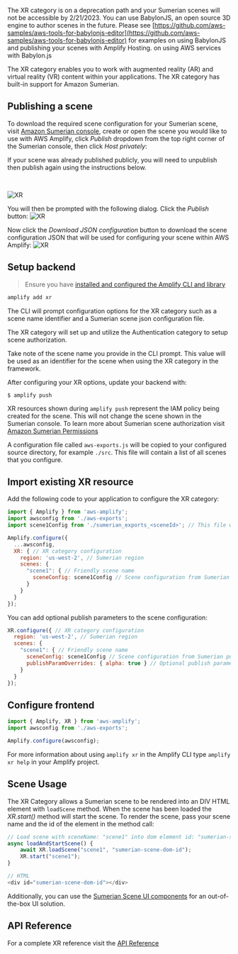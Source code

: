 <Callout warning>

The XR category is on a deprecation path and your Sumerian scenes will not be accessible by 2/21/2023. You can use BabylonJS, an open source 3D engine to author scenes in the future. Please see [https://github.com/aws-samples/aws-tools-for-babylonjs-editor](https://github.com/aws-samples/aws-tools-for-babylonjs-editor) for examples on using BabylonJS and publishing your scenes with Amplify Hosting.
on using AWS services with Babylon.js

</Callout>

The XR category enables you to work with augmented reality (AR) and virtual reality (VR) content within your applications. The XR category has built-in support for Amazon Sumerian.

## Publishing a scene
To download the required scene configuration for your Sumerian scene, visit [Amazon Sumerian console](https://console.aws.amazon.com/sumerianv2/home), create or open the scene you would like to use with AWS Amplify, click *Publish* dropdown from the top right corner of the Sumerian console, then click *Host privately*:

<Callout>

If your scene was already published publicly, you will need to unpublish then publish again using the instructions below.

</Callout>

<br />

![XR](/images/xr/sumerian_host_privately_button.png)
 
You will then be prompted with the following dialog. Click the *Publish* button:
![XR](/images/xr/sumerian_publish_button.png)

Now click the *Download JSON configuration* button to download the scene configuration JSON that will be used for configuring your scene within AWS Amplify:
![XR](/images/xr/amplify_published_dialog.png)

## Setup backend

> Ensure you have [installed and configured the Amplify CLI and library](/start)

```bash
amplify add xr
```
The CLI will prompt configuration options for the XR category such as a scene name identifier and a Sumerian scene json configuration file.

The XR category will set up and utilize the Authentication category to setup scene authorization.

Take note of the scene name you provide in the CLI prompt. This value will be used as an identifier for the scene when using the XR category in the framework.

After configuring your XR options, update your backend with:
```
$ amplify push
```
XR resources shown during `amplify push` represent the IAM policy being created for the scene. This will not change the scene shown in the Sumerian console. To learn more about Sumerian scene authorization visit [Amazon Sumerian Permissions](https://docs.aws.amazon.com/sumerian/latest/userguide/sumerian-permissions.html)

A configuration file called `aws-exports.js` will be copied to your configured source directory, for example `./src`. This file will contain a list of all scenes that you configure.

## Import existing XR resource

Add the following code to your application to configure the XR category:
```javascript
import { Amplify } from 'aws-amplify';
import awsconfig from './aws-exports';
import scene1Config from './sumerian_exports_<sceneId>'; // This file will be generated by the Sumerian AWS Console 

Amplify.configure({
  ...awsconfig,
  XR: { // XR category configuration
    region: 'us-west-2', // Sumerian region
    scenes: { 
      "scene1": { // Friendly scene name
        sceneConfig: scene1Config // Scene configuration from Sumerian publish
      }
    }
  }
});
```

You can add optional publish parameters to the scene configuration:
```javascript
XR.configure({ // XR category configuration
  region: 'us-west-2', // Sumerian region
  scenes: { 
    "scene1": { // Friendly scene name
      sceneConfig: scene1Config // Scene configuration from Sumerian publish
      publishParamOverrides: { alpha: true } // Optional publish parameters
    }
  }
});
```

## Configure frontend

```javascript
import { Amplify, XR } from 'aws-amplify';
import awsconfig from './aws-exports';

Amplify.configure(awsconfig);
```

For more information about using `amplify xr` in the Amplify CLI type `amplify xr help` in your Amplify project.

## Scene Usage

The XR Category allows a Sumerian scene to be rendered into an DIV HTML element with `loadScene` method. When the scene has been loaded the *XR.start()* method will start the scene. To render the scene, pass your scene name and the id of the element in the method call:

```javascript
// Load scene with sceneName: "scene1" into dom element id: "sumerian-scene-dom-id"
async loadAndStartScene() {
    await XR.loadScene("scene1", "sumerian-scene-dom-id");
    XR.start("scene1");
}

// HTML
<div id="sumerian-scene-dom-id"></div>
```

Additionally, you can use the [Sumerian Scene UI components](/lib/xr/sceneapi#ui-components) for an out-of-the-box UI solution.

## API Reference

For a complete XR reference visit the [API Reference](https://aws-amplify.github.io/amplify-js/api/classes/xrclass.html)
